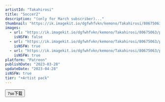 ```yaml
---
artistId: "Takahirosi"
title: "Soccer2"
description: "(only for March subscriber)..."
thumbnail: "https://ik.imagekit.io/dgfwhfvkn/kemono/Takahirosi/80675063/p10_4_ori_1_gF9NvqoZ6U.avif?updatedAt=1736963386605"
images:
  - url: "https://ik.imagekit.io/dgfwhfvkn/kemono/Takahirosi/80675063/p10_4_ori_1_gF9NvqoZ6U.avif?updatedAt=1736963386605"
    isNSFW: false
  - url: "https://ik.imagekit.io/dgfwhfvkn/kemono/Takahirosi/80675063/p10_4_ori_1d_oZdq_2QSO.avif?updatedAt=1736963386214"
    isNSFW: true
  - url: "https://ik.imagekit.io/dgfwhfvkn/kemono/Takahirosi/80675063/p10_4_ori_1i_oFBKqn7_O.avif?updatedAt=1736963386368"
    isNSFW: true
platform: "Patreon"
publishDate: "2023-03-28"
updateDate: "2023-04-28"
isNSFW: true
tier: "+Artist pack"
---
```



<Button
      isExternal
      isBlock
      variant="flat"
      color="foreground"
      as={Link}
      href="https://pan.7so.top/f/6W6mty/_4_SOCCER2.7z"
    >
      7so下载
    </Button>